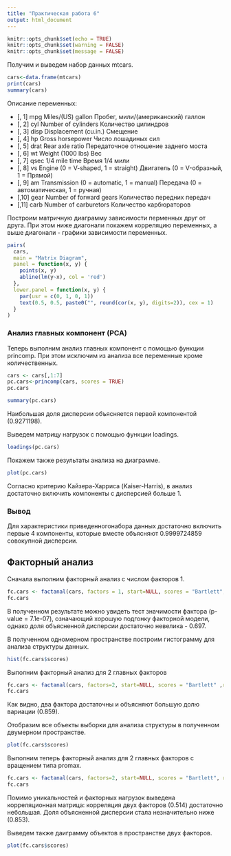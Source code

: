 ```yaml
---
title: "Практическая работа 6"
output: html_document
---
```


```r
knitr::opts_chunk$set(echo = TRUE)
knitr::opts_chunk$set(warning = FALSE)
knitr::opts_chunk$set(message = FALSE)
```

Получим и выведем набор данных mtcars.

```r
cars<-data.frame(mtcars)
print(cars)
summary(cars)
```

Описание переменных:

- [, 1] mpg Miles/(US) gallon Пробег, мили/(американский) галлон
- [, 2] cyl Number of cylinders Количество цилиндров
- [, 3] disp Displacement (cu.in.) Смещение
- [, 4] hp Gross horsepower Число лошадиных сил
- [, 5] drat Rear axle ratio Передаточное отношение заднего моста
- [, 6] wt Weight (1000 lbs) Вес
- [, 7] qsec 1/4 mile time Время 1/4 мили
- [, 8] vs Engine (0 = V-shaped, 1 = straight) Двигатель (0 = V-образный, 1 = Прямой)
- [, 9] am Transmission (0 = automatic, 1 = manual) Передача (0 = автоматическая, 1 = ручная)
- [,10] gear Number of forward gears Количество передних передач
- [,11] carb Number of carburetors Количество карбюраторов

Построим матричную диаграмму зависимости перменных друг от друга.
При этом ниже диагонали покажем корреляцию переменных, а выше диагонали - графики зависимости переменных.

```r
pairs(
  cars, 
  main = "Matrix Diagram", 
  panel = function(x, y) {
    points(x, y)
    abline(lm(y~x), col = 'red')
  }, 
  lower.panel = function(x, y) {
    par(usr = c(0, 1, 0, 1))
    text(0.5, 0.5, paste0("", round(cor(x, y), digits=2)), cex = 1)
  }
)
```

### Анализ главных компонент (PCA)

Теперь выполним анализ главных компонент с помощью функции princomp.
При этом исключим из анализа все переменные кроме количественных.

```r
cars <- cars[,1:7]
pc.cars<-princomp(cars, scores = TRUE)
pc.cars
```

```r
summary(pc.cars)
```

Наибольшая доля дисперсии объясняется первой компонентой (0.9271198).

Выведем матрицу нагрузок с помощью функции loadings.

```r
loadings(pc.cars)
```

Покажем также результаты анализа на диаграмме.

```r
plot(pc.cars)
```

Согласно критерию Кайзера-Харриса (Kaiser-Harris), в анализ достаточно включить компоненты с дисперсией больше 1.

### Вывод

Для характеристики приведенногонабора данных достаточно включить первые 4 компоненты, которые вместе объясняют 0.9999724859 совокупной дисперсии.

## Факторный анализ

Сначала выполним факторный анализ с числом факторов 1.

```r
fc.cars <- factanal(cars, factors = 1, start=NULL, scores = "Bartlett", STATISTIC)
fc.cars
```

В полученном результате можно увидеть тест значимости фактора (p-value = 7.1e-07), означающий хорошую подгонку факторной модели, однако доля объясненной дисперсии достаточно невелика - 0.697.

В полученном одномерном пространстве построим гистограмму для анализа структуры данных.

```r
hist(fc.cars$scores)
```

Выполним факторный анализ для 2 главных факторов

```r
fc.cars <- factanal(cars, factors=2, start=NULL, scores = "Bartlett" ,rotation = "varimax", STATISTIC)
fc.cars
```

Как видно, два фактора достаточны и объясняют большую долю вариации (0.859). 

Отобразим все объекты выборки для анализа структуры в полученном двумерном пространстве.

```r
plot(fc.cars$scores)
```

Выполним теперь факторный анализ для 2 главных факторов с вращением типа promax.

```r
fc.cars <- factanal(cars, factors=2, start=NULL, scores = "Bartlett", rotation = "promax", STATISTIC)
fc.cars
```

Помимо уникальностей и факторных нагрузок выведена корреляционная матрица: корреляция двух факторов (0.514) достаточно небольшая. Доля объясненной дисперсии стала незначительно ниже (0.853).

Выведем также даиграмму объектов в пространстве двух факторов.

```r
plot(fc.cars$scores)
```
